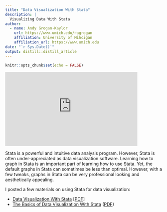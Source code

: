 ```yaml
---
title: "Data Visualization With Stata"
description: |
  Visualizing Data With Stata
author:
  - name: Andy Grogan-Kaylor 
    url: https://www.umich.edu/~agrogan
    affiliation: University of Mihcigan
    affiliation_url: https://www.umich.edu
date: "`r Sys.Date()`"
output: distill::distill_article
---
```


```r
knitr::opts_chunk$set(echo = FALSE)
```

<iframe width="424" height="238" src="https://www.youtube.com/embed/RsfgA5R0lYE" frameborder="0" allow="accelerometer; autoplay; clipboard-write; encrypted-media; gyroscope; picture-in-picture" allowfullscreen></iframe>

Stata is a powerful and intuitive data analysis program. However, Stata is often under-appreciated as data visualization software. Learning how to graph in Stata is an important part of learning how to use Stata. Yet, the default graphs in Stata can sometimes be less than optimal. However, with a few tweaks, graphs in Stata can be very professional looking and aesthetically appealing.

I posted a few materials on using Stata for data visualization:

* [Data Visualization With Stata](https://agrogan1.github.io/newstuff/data-visualization-with-Stata/data-visualization-with-Stata-slidy.html) [[PDF](https://agrogan1.github.io/newstuff/data-visualization-with-Stata/data-visualization-with-Stata.pdf)] 
* [The Basics of Data Visualization With Stata](https://agrogan1.github.io/newstuff/data-visualization-with-Stata-the-basics/data-visualization-with-Stata-the-basics.html) ([PDF](https://agrogan1.github.io/newstuff/data-visualization-with-Stata-the-basics/data-visualization-with-Stata-the-basics.pdf))


